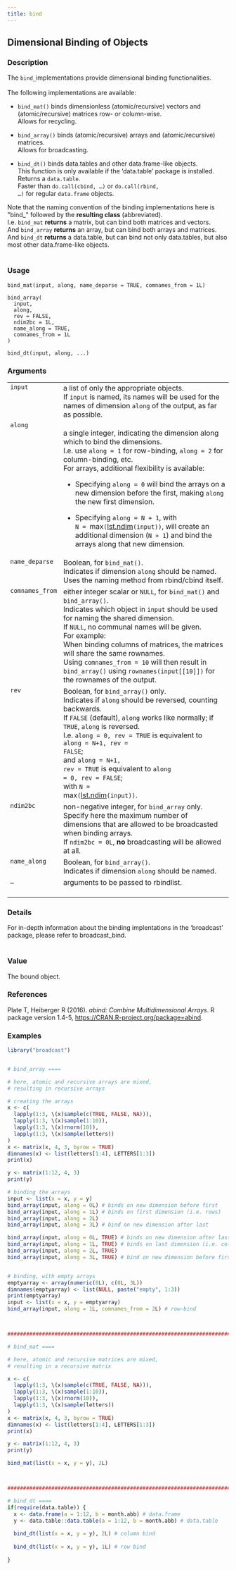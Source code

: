 ```yaml
---
title: bind
---
```

## Dimensional Binding of Objects {.unnumbered}


### Description

The <code>bind_</code>implementations provide dimensional binding functionalities. <br />
<br />
The following implementations are available:


<ul>
<li> <code>bind_mat()</code> binds dimensionless (atomic/recursive) vectors and (atomic/recursive) matrices row- or column-wise. <br />
Allows for recycling.

</li>
<li> <code>bind_array()</code> binds (atomic/recursive) arrays and (atomic/recursive) matrices. <br />
Allows for broadcasting.

</li>
<li> <code>bind_dt()</code> binds data.tables and other data.frame-like objects. <br />
This function is only available if the 'data.table' package is installed. <br />
Returns a <code>data.table</code>. <br />
Faster than <code>do.call(cbind, ...)</code> or <code>do.call(rbind, ...)</code> for regular <code>data.frame</code> objects. <br />

</li></ul>

Note that the naming convention of the binding implementations here is
&quot;bind_&quot; followed by the <b>resulting class</b> (abbreviated). <br />
I.e. <code>bind_mat</code> <b>returns</b> a matrix, but can bind both matrices and vectors. <br />
And <code>bind_array</code> <b>returns</b> an array, but can bind both arrays and matrices. <br />
And <code>bind_dt</code> <b>returns</b> a data.table, but can bind not only data.tables,
but also most other data.frame-like objects. <br /> <br />



### Usage

<pre><code class='language-R'>bind_mat(input, along, name_deparse = TRUE, comnames_from = 1L)

bind_array(
  input,
  along,
  rev = FALSE,
  ndim2bc = 1L,
  name_along = TRUE,
  comnames_from = 1L
)

bind_dt(input, along, ...)
</code></pre>


### Arguments

<table>
<tr><td style = "white-space: collapse; font-family: monospace; vertical-align: top"><code id="input">input</code></td>
<td>
a list of only the appropriate objects. <br />
If <code>input</code> is named,
its names will be used for the names of dimension <code>along</code> of the output,
as far as possible.
</td></tr>
<tr><td style = "white-space: collapse; font-family: monospace; vertical-align: top"><code id="along">along</code></td>
<td>
a single integer,
indicating the dimension along which to bind the dimensions. <br />
I.e. use <code>along = 1</code> for row-binding, <code>along = 2</code> for column-binding, etc. <br />
For arrays, additional flexibility is available:


<ul>
<li> Specifying <code>along = 0</code> will bind the arrays on a new dimension before the first,
making <code>along</code> the new first dimension.

</li>
<li> Specifying <code>along = N + 1</code>, with <code style="white-space: pre;">N = </code>max<code>(</code>[lst.ndim](properties.qmd)<code style="white-space: pre;">(input))</code>,
will create an additional dimension (<code>N + 1</code>) and bind the arrays along that new dimension.

</li></ul>
</td></tr>
<tr><td style = "white-space: collapse; font-family: monospace; vertical-align: top"><code id="name_deparse">name_deparse</code></td>
<td>
Boolean, for <code>bind_mat()</code>. <br />
Indicates if dimension <code>along</code> should be named. <br />
Uses the naming method from rbind/cbind itself.
</td></tr>
<tr><td style = "white-space: collapse; font-family: monospace; vertical-align: top"><code id="comnames_from">comnames_from</code></td>
<td>
either integer scalar or <code>NULL</code>,
for <code>bind_mat()</code> and  <code>bind_array()</code>. <br />
Indicates which object in <code>input</code> should be used for naming the shared dimension. <br />
If <code>NULL</code>, no communal names will be given. <br />
For example: <br />
When binding columns of matrices, the matrices will share the same rownames. <br />
Using <code>comnames_from = 10</code> will then result in <code>bind_array()</code> using
<code>rownames(input[[10]])</code> for the rownames of the output.
</td></tr>
<tr><td style = "white-space: collapse; font-family: monospace; vertical-align: top"><code id="rev">rev</code></td>
<td>
Boolean, for <code>bind_array()</code> only. <br />
Indicates if <code>along</code> should be reversed, counting backwards. <br />
If <code>FALSE</code> (default), <code>along</code> works like normally; if <code>TRUE</code>, <code>along</code> is reversed. <br />
I.e. <code style="white-space: pre;">along = 0, rev = TRUE</code> is equivalent to <code style="white-space: pre;">along = N+1, rev = FALSE</code>; <br />
and <code style="white-space: pre;">along = N+1, rev = TRUE</code> is equivalent to <code style="white-space: pre;">along = 0, rev = FALSE</code>; <br />
with <code style="white-space: pre;">N = </code>max<code>(</code>[lst.ndim](properties.qmd)<code style="white-space: pre;">(input))</code>.
</td></tr>
<tr><td style = "white-space: collapse; font-family: monospace; vertical-align: top"><code id="ndim2bc">ndim2bc</code></td>
<td>
non-negative integer, for <code>bind_array</code> only. <br />
Specify here the maximum number of dimensions that are allowed to be broadcasted when binding arrays. <br />
If <code>ndim2bc = 0L</code>, <b>no</b> broadcasting will be allowed at all.
</td></tr>
<tr><td style = "white-space: collapse; font-family: monospace; vertical-align: top"><code id="name_along">name_along</code></td>
<td>
Boolean, for <code>bind_array()</code>. <br />
Indicates if dimension <code>along</code> should be named.
</td></tr>
<tr><td style = "white-space: collapse; font-family: monospace; vertical-align: top"><code id="...">...</code></td>
<td>
arguments to be passed to rbindlist. <br /> <br />
</td></tr>
</table>


### Details

For in-depth information about the binding implentations in the 'broadcast' package,
please refer to broadcast_bind. <br />
<br />



### Value

The bound object.



### References

Plate T, Heiberger R (2016). <em>abind: Combine Multidimensional Arrays</em>. R package version 1.4-5, <a href="https://CRAN.R-project.org/package=abind">https://CRAN.R-project.org/package=abind</a>.



### Examples
```r
library("broadcast")


# bind_array ====

# here, atomic and recursive arrays are mixed,
# resulting in recursive arrays

# creating the arrays
x <- c(
  lapply(1:3, \(x)sample(c(TRUE, FALSE, NA))),
  lapply(1:3, \(x)sample(1:10)),
  lapply(1:3, \(x)rnorm(10)),
  lapply(1:3, \(x)sample(letters))
)
x <- matrix(x, 4, 3, byrow = TRUE)
dimnames(x) <- list(letters[1:4], LETTERS[1:3])
print(x)

y <- matrix(1:12, 4, 3)
print(y)

# binding the arrays
input <- list(x = x, y = y)
bind_array(input, along = 0L) # binds on new dimension before first
bind_array(input, along = 1L) # binds on first dimension (i.e. rows)
bind_array(input, along = 2L)
bind_array(input, along = 3L) # bind on new dimension after last

bind_array(input, along = 0L, TRUE) # binds on new dimension after last
bind_array(input, along = 1L, TRUE) # binds on last dimension (i.e. columns)
bind_array(input, along = 2L, TRUE)
bind_array(input, along = 3L, TRUE) # bind on new dimension before first


# binding, with empty arrays
emptyarray <- array(numeric(0L), c(0L, 3L))
dimnames(emptyarray) <- list(NULL, paste("empty", 1:3))
print(emptyarray)
input <- list(x = x, y = emptyarray)
bind_array(input, along = 1L, comnames_from = 2L) # row-bind



################################################################################

# bind_mat ====

# here, atomic and recursive matrices are mixed,
# resulting in a recursive matrix

x <- c(
  lapply(1:3, \(x)sample(c(TRUE, FALSE, NA))),
  lapply(1:3, \(x)sample(1:10)),
  lapply(1:3, \(x)rnorm(10)),
  lapply(1:3, \(x)sample(letters))
)
x <- matrix(x, 4, 3, byrow = TRUE)
dimnames(x) <- list(letters[1:4], LETTERS[1:3])
print(x)

y <- matrix(1:12, 4, 3)
print(y)

bind_mat(list(x = x, y = y), 2L)



################################################################################

# bind_dt ====
if(require(data.table)) {
  x <- data.frame(a = 1:12, b = month.abb) # data.frame
  y <- data.table::data.table(a = 1:12, b = month.abb) # data.table
  
  bind_dt(list(x = x, y = y), 2L) # column bind
  
  bind_dt(list(x = x, y = y), 1L) # row bind
  
}




```

